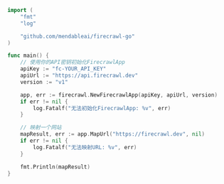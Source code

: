 ```go Go
import (
	"fmt"
	"log"

	"github.com/mendableai/firecrawl-go"
)

func main() {
	// 使用你的API密钥初始化FirecrawlApp
	apiKey := "fc-YOUR_API_KEY"
	apiUrl := "https://api.firecrawl.dev"
	version := "v1"

	app, err := firecrawl.NewFirecrawlApp(apiKey, apiUrl, version)
	if err != nil {
		log.Fatalf("无法初始化FirecrawlApp: %v", err)
	}

	// 映射一个网站
	mapResult, err := app.MapUrl("https://firecrawl.dev", nil)
	if err != nil {
		log.Fatalf("无法映射URL: %v", err)
	}

	fmt.Println(mapResult)
}
```
